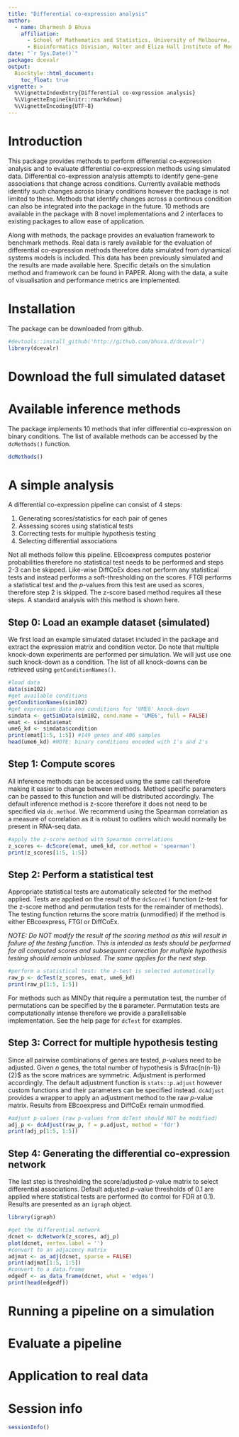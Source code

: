 ```yaml
---
title: "Differential co-expression analysis"
author:
  - name: Dharmesh D Bhuva
    affiliation:
      - School of Mathematics and Statistics, University of Melbourne, Parkville, VIC 3010, Australia
      - Bioinformatics Division, Walter and Eliza Hall Institute of Medical Research, Parkville, VIC 3052, Australia
date: "`r Sys.Date()`"
package: dcevalr
output:
  BiocStyle::html_document:
    toc_float: true
vignette: >
  %\VignetteIndexEntry{Differential co-expression analysis}
  %\VignetteEngine{knitr::rmarkdown}
  %\VignetteEncoding{UTF-8}
---
```


# Introduction
This package provides methods to perform differential co-expression analysis and 
to evaluate differential co-expression methods using simulated data. Differential 
co-expression analysis attempts to identify gene-gene associations that change 
across conditions. Currently available methods identify such changes across binary
conditions however the package is not limited to these. Methods that identify 
changes across a continous condition can also be integrated into the package in 
the future. 10 methods are available in the package with 8 novel implementations
and 2 interfaces to existing packages to allow ease of application.

Along with methods, the package provides an evaluation framework to benchmark 
methods. Real data is rarely available for the evaluation of differential co-expression 
methods therefore data simulated from dynamical systems models is included. This
data has been previously simulated and the results are made available here.
Specific details on the simulation method and framework can be found in PAPER.
Along with the data, a suite of visualisation and performance metrics are implemented.

# Installation
The package can be downloaded from github.
```r
#devtools::install_github('http://github.com/bhuva.d/dcevalr')
library(dcevalr)
```

# Download the full simulated dataset

# Available inference methods
The package implements 10 methods that infer differential co-expression on binary
conditions. The list of available methods can be accessed by the `dcMethods()`
function.

```r
dcMethods()
```


# A simple analysis
A differential co-expression pipeline can consist of 4 steps:

1. Generating scores/statistics for each pair of genes
2. Assessing scores using statistical tests
3. Correcting tests for multiple hypothesis testing
4. Selecting differential associations

Not all methods follow this pipeline. EBcoexpress computes posterior
probabilities therefore no statistical test needs to be performed and steps 2-3
can be skipped. Like-wise DiffCoEx does not perform any statistical tests and
instead performs a soft-thresholding on the scores. FTGI performs a statistical
test and the $p$-values from this test are used as scores, therefore step 2 is skipped.
The z-score based method requires all these steps. A standard analysis with this
method is shown here. 

## Step 0: Load an example dataset (simulated)
We first load an example simulated dataset included in the package and extract the
expression matrix and condition vector. Do note that multiple knock-down experiments
are performed per simulation. We will just use one such knock-down as a condition.
The list of all knock-downs can be retrieved using `getConditionNames()`.

```r
#load data
data(sim102)
#get available conditions
getConditionNames(sim102)
#get expression data and conditions for 'UME6' knock-down
simdata <- getSimData(sim102, cond.name = 'UME6', full = FALSE)
emat <- simdata$emat
ume6_kd <- simdata$condition
print(emat[1:5, 1:5]) #149 genes and 406 samples
head(ume6_kd) #NOTE: binary conditions encoded with 1's and 2's
```

## Step 1: Compute scores
All inference methods can be accessed using the same call therefore making it easier
to change between methods. Method specific parameters can be passed to this function
and will be distributed accordingly. The default inference method is z-score
therefore it does not need to be specified via `dc.method`. We recommend using
the Spearman correlation as a measure of correlation as it is robust to outliers
which would normally be present in RNA-seq data.

```r
#apply the z-score method with Spearman correlations
z_scores <- dcScore(emat, ume6_kd, cor.method = 'spearman')
print(z_scores[1:5, 1:5])
```

## Step 2: Perform a statistical test
Appropriate statistical tests are automatically selected for the method applied.
Tests are applied on the result of the `dcScore()` function (z-test for the 
z-score method and permutation tests for the remainder of methods). The testing
function returns the score matrix (unmodified) if the method is either 
EBcoexpress, FTGI or DiffCoEx.

*NOTE: Do NOT modify the result of the scoring method as this will result in
failure of the testing function. This is intended as tests should be performed
for all computed scores and subsequent correction for multiple hypothesis testing
should remain unbiased. The same applies for the next step.*

```r
#perform a statistical test: the z-test is selected automatically
raw_p <- dcTest(z_scores, emat, ume6_kd)
print(raw_p[1:5, 1:5])
```

For methods such as MINDy that require a permutation test, the number of permutations
can be specified by the `B` parameter. Permutation tests are computationally intense
therefore we provide a parallelisable implementation. See the help page for `dcTest`
for examples.

## Step 3: Correct for multiple hypothesis testing
Since all pairwise combinations of genes are tested, $p$-values need to be adjusted.
Given $n$ genes, the total number of hypothesis is $\frac{n(n-1)}{2}$ as the score
matrices are symmetric. Adjustment is performed accordingly. The default adjustment
function is `stats::p.adjust` however custom functions and their parameters can
be specified instead. `dcAdjust` provides a wrapper to apply an adjustment method
to the raw $p$-value matrix. Results from EBcoexpress and DiffCoEx remain unmodified.

```r
#adjust p-values (raw p-values from dcTest should NOT be modified)
adj_p <- dcAdjust(raw_p, f = p.adjust, method = 'fdr')
print(adj_p[1:5, 1:5])
```

## Step 4: Generating the differential co-expression network
The last step is thresholding the score/adjusted $p$-value matrix to select
differential associations. Default adjusted $p$-value thresholds of 0.1 are applied
where statistical tests are performed (to control for FDR at 0.1). Results are
presented as an `igraph` object.

```r
library(igraph)

#get the differential network
dcnet <- dcNetwork(z_scores, adj_p)
plot(dcnet, vertex.label = '')
#convert to an adjacency matrix
adjmat <- as_adj(dcnet, sparse = FALSE)
print(adjmat[1:5, 1:5])
#convert to a data.frame
edgedf <- as_data_frame(dcnet, what = 'edges')
print(head(edgedf))
```


# Running a pipeline on a simulation
# Evaluate a pipeline
# Application to real data

# Session info {.unnumbered}
```r
sessionInfo()
```
